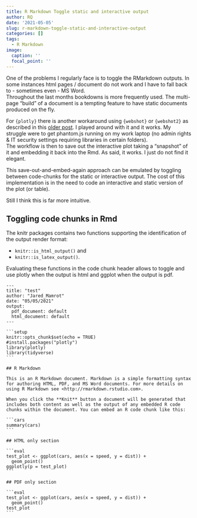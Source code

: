 ```yaml
---
title: R Markdown Toggle static and interactive output
author: RQ
date: '2021-05-05'
slug: r-markdown-toggle-static-and-interactive-output
categories: []
tags:
  - R Markdown
image:
  caption: ''
  focal_point: ''
---
```


One of the problems I regularly face is to toggle the RMarkdown outputs.
In some instances html pages / document do not work and I have to fall back to - sometimes even - MS Word.    
Throughout the last months bookdowns is more frequently used. 
The multi-page "build" of a document is a tempting feature to have static documents produced on the fly.

For `{plotly}` there is another workaround using `{webshot}` or `{webshot2}` as described in this [older post](2021/02/01/plotly-to-static-image-for-pdf-or-word/). I played around with it and it works. My struggle were to get phantom.js running on my work laptop (no admin rights & IT security settings requiring libraries in certain folders).     
The workflow is then to save out the interactive plot taking a "snapshot" of it and embedding it back into the Rmd. As said, it works. I just do not find it elegant.

This save-out-and-embed-again approach can be emulated by toggling between code-chunks for the static or interactive output.
The cost of this implementation is in the need to code an interactive and static version of the plot (or table).

Still I think this is far more intuitive.

## Toggling code chunks in Rmd

The knitr packages contains two functions supporting the identification of the output render format: 

* `knitr::is_html_output()` and 
* `knitr::is_latex_output()`. 

Evaluating these functions in the code chunk header allows to toggle and use plotly when the output is html and ggplot when the output is pdf.

````
---
title: "test"
author: "Jared_Mamrot"
date: "05/05/2021"
output:
  pdf_document: default
  html_document: default
---

```setup
knitr::opts_chunk$set(echo = TRUE)
#install.packages("plotly")
library(plotly)
library(tidyverse)
```

## R Markdown

This is an R Markdown document. Markdown is a simple formatting syntax for authoring HTML, PDF, and MS Word documents. For more details on using R Markdown see <http://rmarkdown.rstudio.com>.

When you click the **Knit** button a document will be generated that includes both content as well as the output of any embedded R code chunks within the document. You can embed an R code chunk like this:

```cars
summary(cars)
```

## HTML only section

```{ eval=knitr::is_html_output(), echo=FALSE}
test_plot <- ggplot(cars, aes(x = speed, y = dist)) +
  geom_point()
ggplotly(p = test_plot)
```

## PDF only section

```{ eval=knitr::is_latex_output(), echo=FALSE}
test_plot <- ggplot(cars, aes(x = speed, y = dist)) +
  geom_point()
test_plot
```

````
